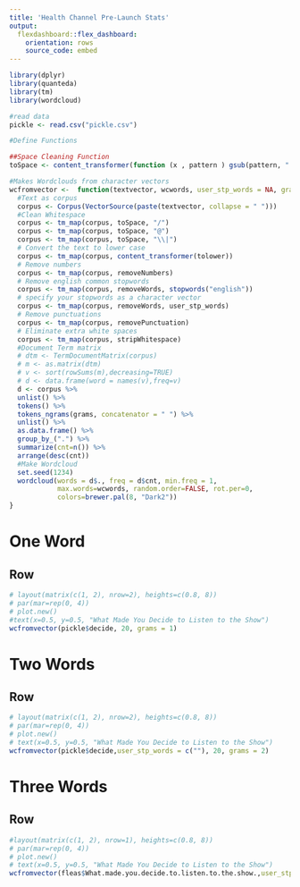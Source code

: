 ```yaml
---
title: 'Health Channel Pre-Launch Stats'
output:
  flexdashboard::flex_dashboard:
    orientation: rows 
    source_code: embed
---
```


```r
library(dplyr)
library(quanteda)
library(tm)
library(wordcloud)
```


```r
#read data
pickle <- read.csv("pickle.csv")
``` 


```r
#Define Functions

##Space Cleaning Function
toSpace <- content_transformer(function (x , pattern ) gsub(pattern, " ", x))

#Makes Wordclouds from character vectors
wcfromvector <-  function(textvector, wcwords, user_stp_words = NA, grams = 1){
  #Text as corpus
  corpus <- Corpus(VectorSource(paste(textvector, collapse = " ")))
  #Clean Whitespace
  corpus <- tm_map(corpus, toSpace, "/")
  corpus <- tm_map(corpus, toSpace, "@")
  corpus <- tm_map(corpus, toSpace, "\\|")
  # Convert the text to lower case
  corpus <- tm_map(corpus, content_transformer(tolower))
  # Remove numbers
  corpus <- tm_map(corpus, removeNumbers)
  # Remove english common stopwords
  corpus <- tm_map(corpus, removeWords, stopwords("english"))
  # specify your stopwords as a character vector
  corpus <- tm_map(corpus, removeWords, user_stp_words) 
  # Remove punctuations
  corpus <- tm_map(corpus, removePunctuation)
  # Eliminate extra white spaces
  corpus <- tm_map(corpus, stripWhitespace)
  #Document Term matrix
  # dtm <- TermDocumentMatrix(corpus)
  # m <- as.matrix(dtm)
  # v <- sort(rowSums(m),decreasing=TRUE)
  # d <- data.frame(word = names(v),freq=v)
  d <- corpus %>% 
  unlist() %>%  
  tokens() %>%
  tokens_ngrams(grams, concatenator = " ") %>%  
  unlist() %>%  
  as.data.frame() %>% 
  group_by_(".") %>%  
  summarize(cnt=n()) %>%
  arrange(desc(cnt))
  #Make Wordcloud
  set.seed(1234)
  wordcloud(words = d$., freq = d$cnt, min.freq = 1,
            max.words=wcwords, random.order=FALSE, rot.per=0, 
            colors=brewer.pal(8, "Dark2"))
}
```


One Word 
====================

Row 
---------------------------------------

```r
# layout(matrix(c(1, 2), nrow=2), heights=c(0.8, 8))
# par(mar=rep(0, 4))
# plot.new()
#text(x=0.5, y=0.5, "What Made You Decide to Listen to the Show")
wcfromvector(pickle$decide, 20, grams = 1)
```


Two Words 
====================

Row 
---------------------------------------

```r
# layout(matrix(c(1, 2), nrow=2), heights=c(0.8, 8))
# par(mar=rep(0, 4))
# plot.new()
# text(x=0.5, y=0.5, "What Made You Decide to Listen to the Show")
wcfromvector(pickle$decide,user_stp_words = c(""), 20, grams = 2)
```


Three Words 
====================

Row 
---------------------------------------

```r
#layout(matrix(c(1, 2), nrow=1), heights=c(0.8, 8))
# par(mar=rep(0, 4))
# plot.new()
# text(x=0.5, y=0.5, "What Made You Decide to Listen to the Show")
wcfromvector(fleas$What.made.you.decide.to.listen.to.the.show.,user_stp_words = c("'"), 100, grams = 3)
```

